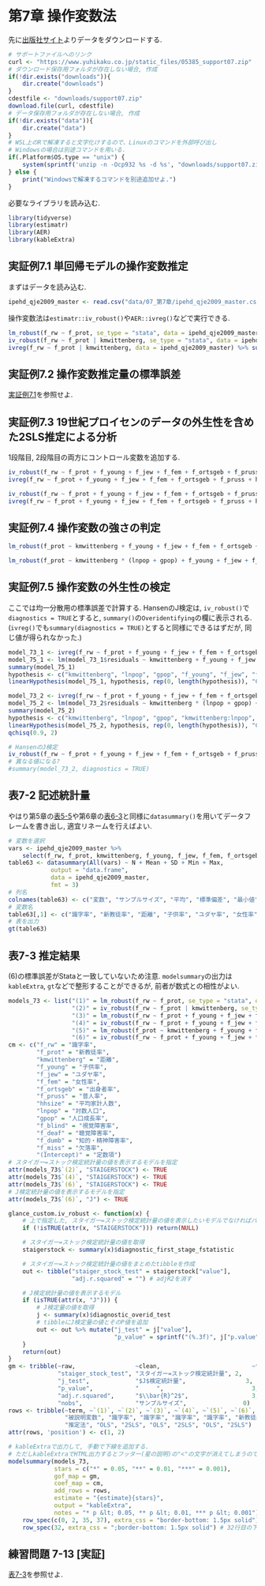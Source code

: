 # 第7章 操作変数法 {-#ch7}
先に[出版社サイト](https://www.yuhikaku.co.jp/books/detail/9784641053854)よりデータをダウンロードする.
```r
# サポートファイルへのリンク
curl <- "https://www.yuhikaku.co.jp/static_files/05385_support07.zip"
# ダウンロード保存用フォルダが存在しない場合, 作成
if(!dir.exists("downloads")){
    dir.create("downloads")
}
cdestfile <- "downloads/support07.zip"
download.file(curl, cdestfile)
# データ保存用フォルダが存在しない場合, 作成
if(!dir.exists("data")){
    dir.create("data")
}
# WSL上のRで解凍すると文字化けするので、Linuxのコマンドを外部呼び出し
# Windowsの場合は別途コマンドを用いる.
if(.Platform$OS.type == "unix") {
    system(sprintf('unzip -n -Ocp932 %s -d %s', "downloads/support07.zip", "./data"))
} else {
    print("Windowsで解凍するコマンドを別途追加せよ.")
}
```

必要なライブラリを読み込む.

```r
library(tidyverse)
library(estimatr)
library(AER)
library(kableExtra)
```

## 実証例7.1 単回帰モデルの操作変数推定 {-#ex7.1}
まずはデータを読み込む.
```r
ipehd_qje2009_master <- read.csv("data/07_第7章/ipehd_qje2009_master.csv")
```

操作変数法は`estimatr::iv_robust()`や`AER::ivreg()`などで実行できる.
```r
lm_robust(f_rw ~ f_prot, se_type = "stata", data = ipehd_qje2009_master) %>% summary()
iv_robust(f_rw ~ f_prot | kmwittenberg, se_type = "stata", data = ipehd_qje2009_master) %>% summary()
ivreg(f_rw ~ f_prot | kmwittenberg, data = ipehd_qje2009_master) %>% summary(vcov = sandwich::sandwich)
```

## 実証例7.2 操作変数推定量の標準誤差 {-}
[実証例7.1](#ex7.1)を参照せよ.

## 実証例7.3 19世紀プロイセンのデータの外生性を含めた2SLS推定による分析 {-}
1段階目, 2段階目の両方にコントロール変数を追加する.
```r
iv_robust(f_rw ~ f_prot + f_young + f_jew + f_fem + f_ortsgeb + f_pruss + hhsize + lnpop + gpop + f_blind + f_deaf + f_dumb + f_miss | kmwittenberg + f_young + f_jew + f_fem + f_ortsgeb + f_pruss + hhsize + lnpop + gpop + f_blind + f_deaf + f_dumb + f_miss, se_type = "stata", data = ipehd_qje2009_master) %>% summary()
ivreg(f_rw ~ f_prot + f_young + f_jew + f_fem + f_ortsgeb + f_pruss + hhsize + lnpop + gpop + f_blind + f_deaf + f_dumb + f_miss | kmwittenberg + f_young + f_jew + f_fem + f_ortsgeb + f_pruss + hhsize + lnpop + gpop + f_blind + f_deaf + f_dumb + f_miss, data = ipehd_qje2009_master) %>% summary(vcov = sandwich::sandwich)

iv_robust(f_rw ~ f_prot + f_young + f_jew + f_fem + f_ortsgeb + f_pruss + hhsize + lnpop + gpop + f_blind + f_deaf + f_dumb + f_miss | kmwittenberg * (lnpop + gpop) + f_young + f_jew + f_fem + f_ortsgeb + f_pruss + hhsize + f_blind + f_deaf + f_dumb + f_miss, se_type = "stata", data = ipehd_qje2009_master) %>% summary()
ivreg(f_rw ~ f_prot + f_young + f_jew + f_fem + f_ortsgeb + f_pruss + hhsize + lnpop + gpop + f_blind + f_deaf + f_dumb + f_miss | kmwittenberg * (lnpop + gpop) + f_young + f_jew + f_fem + f_ortsgeb + f_pruss + hhsize + f_blind + f_deaf + f_dumb + f_miss, data = ipehd_qje2009_master) %>% summary(vcov = sandwich::sandwich)
```

## 実証例7.4 操作変数の強さの判定 {-}
```r
lm_robust(f_prot ~ kmwittenberg + f_young + f_jew + f_fem + f_ortsgeb + f_pruss + hhsize + lnpop + gpop + f_blind + f_deaf + f_dumb + f_miss, se_type = "stata", data = ipehd_qje2009_master) %>% summary()

lm_robust(f_prot ~ kmwittenberg * (lnpop + gpop) + f_young + f_jew + f_fem + f_ortsgeb + f_pruss + hhsize + f_blind + f_deaf + f_dumb + f_miss, se_type = "stata", data = ipehd_qje2009_master) %>% summary()
```

## 実証例7.5 操作変数の外生性の検定 {-}
ここでは均一分散用の標準誤差で計算する.
HansenのJ検定は, `iv_robust()`で`diagnostics = TRUE`とすると, `summary()`の`Overidentifying`の欄に表示される.
(`ivreg()`でも`summary(diagnostics = TRUE)`とすると同様にできるはずだが, 同じ値が得られなかった.)
```r
model_73_1 <- ivreg(f_rw ~ f_prot + f_young + f_jew + f_fem + f_ortsgeb + f_pruss + hhsize + lnpop + gpop + f_blind + f_deaf + f_dumb + f_miss | kmwittenberg + f_young + f_jew + f_fem + f_ortsgeb + f_pruss + hhsize + lnpop + gpop + f_blind + f_deaf + f_dumb + f_miss, data = ipehd_qje2009_master)
model_75_1 <- lm(model_73_1$residuals ~ kmwittenberg + f_young + f_jew + f_fem + f_ortsgeb + f_pruss + hhsize + lnpop + gpop + f_blind + f_deaf + f_dumb + f_miss, data = ipehd_qje2009_master)
summary(model_75_1)
hypothesis <- c("kmwittenberg", "lnpop", "gpop", "f_young", "f_jew", "f_fem", "f_ortsgeb", "f_pruss", "hhsize", "f_blind", "f_deaf", "f_dumb", "f_miss")
linearHypothesis(model_75_1, hypothesis, rep(0, length(hypothesis)), "Chisq")

model_73_2 <- ivreg(f_rw ~ f_prot + f_young + f_jew + f_fem + f_ortsgeb + f_pruss + hhsize + lnpop + gpop + f_blind + f_deaf + f_dumb + f_miss | kmwittenberg * (lnpop + gpop) + f_young + f_jew + f_fem + f_ortsgeb + f_pruss + hhsize + f_blind + f_deaf + f_dumb + f_miss, data = ipehd_qje2009_master)
model_75_2 <- lm(model_73_2$residuals ~ kmwittenberg * (lnpop + gpop) + f_young + f_jew + f_fem + f_ortsgeb + f_pruss + hhsize + f_blind + f_deaf + f_dumb + f_miss, data = ipehd_qje2009_master)
summary(model_75_2)
hypothesis <- c("kmwittenberg", "lnpop", "gpop", "kmwittenberg:lnpop", "kmwittenberg:gpop", "f_young", "f_jew", "f_fem", "f_ortsgeb", "f_pruss", "hhsize", "f_blind", "f_deaf", "f_dumb", "f_miss")
linearHypothesis(model_75_2, hypothesis, rep(0, length(hypothesis)), "Chisq")
qchisq(0.9, 2)

# HansenのJ検定
iv_robust(f_rw ~ f_prot + f_young + f_jew + f_fem + f_ortsgeb + f_pruss + hhsize + lnpop + gpop + f_blind + f_deaf + f_dumb + f_miss | kmwittenberg * (lnpop + gpop) + f_young + f_jew + f_fem + f_ortsgeb + f_pruss + hhsize + f_blind + f_deaf + f_dumb + f_miss, se_type = "stata", data = ipehd_qje2009_master, diagnostics = T) %>% summary()
# 異なる値になる?
#summary(model_73_2, diagnostics = TRUE)
```

## 表7-2 記述統計量 {.unnumbered}
やはり第5章の[表5-5](#table5-5)や第6章の[表6-3](#table6-3)と同様に`datasummary()`を用いてデータフレームを書き出し, 適宜リネームを行えばよい.
```r
# 変数を選択
vars <- ipehd_qje2009_master %>%
    select(f_rw, f_prot, kmwittenberg, f_young, f_jew, f_fem, f_ortsgeb, f_pruss, hhsize, lnpop, gpop, f_blind, f_deaf, f_dumb, f_miss)
table63 <- datasummary(All(vars) ~ N + Mean + SD + Min + Max,
            output = "data.frame",
            data = ipehd_qje2009_master,
            fmt = 3)
# 列名
colnames(table63) <- c("変数", "サンプルサイズ", "平均", "標準偏差", "最小値", "最大値")
# 変数名
table63[,1] <- c("識字率", "新教徒率", "距離", "子供率", "ユダヤ率", "女性率", "出身者率", "普人率", "平均家計人数", "対数人口", "人口成長率", "視覚障害率", "聴覚障害率", "知的・精神障害率", "欠落率")
# 表を出力
gt(table63)
```

## 表7-3 推定結果 {#table7-3 .unnumbered}
(6)の標準誤差がStataと一致していないため注意.
`modelsummary`の出力は`kableExtra`, `gt`などで整形することができるが, 前者が数式との相性がよい.
```r
models_73 <- list("(1)" = lm_robust(f_rw ~ f_prot, se_type = "stata", data = ipehd_qje2009_master),
                  "(2)" = iv_robust(f_rw ~ f_prot | kmwittenberg, se_type = "stata", data = ipehd_qje2009_master, diagnostics = TRUE),
                  "(3)" = lm_robust(f_rw ~ f_prot + f_young + f_jew + f_fem + f_ortsgeb + f_pruss + hhsize + lnpop + gpop + f_blind + f_deaf + f_dumb + f_miss, se_type = "stata", data = ipehd_qje2009_master),
                  "(4)" = iv_robust(f_rw ~ f_prot + f_young + f_jew + f_fem + f_ortsgeb + f_pruss + hhsize + lnpop + gpop + f_blind + f_deaf + f_dumb + f_miss | kmwittenberg + f_young + f_jew + f_fem + f_ortsgeb + f_pruss + hhsize + lnpop + gpop + f_blind + f_deaf + f_dumb + f_miss, se_type = "stata", data = ipehd_qje2009_master, diagnostics = TRUE),
                  "(5)" = lm_robust(f_prot ~ kmwittenberg + f_young + f_jew + f_fem + f_ortsgeb + f_pruss + hhsize + lnpop + gpop + f_blind + f_deaf + f_dumb + f_miss, se_type = "stata", data = ipehd_qje2009_master),
                  "(6)" = iv_robust(f_rw ~ f_prot + f_young + f_jew + f_fem + f_ortsgeb + f_pruss + hhsize + lnpop + gpop + f_blind + f_deaf + f_dumb + f_miss | kmwittenberg * (lnpop + gpop) + f_young + f_jew + f_fem + f_ortsgeb + f_pruss + hhsize + f_blind + f_deaf + f_dumb + f_miss, se_type = "HC1", data = ipehd_qje2009_master, diagnostics = TRUE))
cm <- c("f_rw" = "識字率",
        "f_prot" = "新教徒率",
        "kmwittenberg" = "距離",
        "f_young" = "子供率",
        "f_jew" = "ユダヤ率",
        "f_fem" = "女性率",
        "f_ortsgeb" = "出身者率",
        "f_pruss" = "普人率",
        "hhsize" = "平均家計人数",
        "lnpop" = "対数人口",
        "gpop" = "人口成長率",
        "f_blind" = "視覚障害率",
        "f_deaf" = "聴覚障害率",
        "f_dumb" = "知的・精神障害率",
        "f_miss" = "欠落率",
        "(Intercept)" = "定数項")
# スタイガー=ストック検定統計量の値を表示するモデルを指定
attr(models_73$`(2)`, "STAIGERSTOCK") <- TRUE
attr(models_73$`(4)`, "STAIGERSTOCK") <- TRUE
attr(models_73$`(6)`, "STAIGERSTOCK") <- TRUE
# J検定統計量の値を表示するモデルを指定
attr(models_73$`(6)`, "J") <- TRUE

glance_custom.iv_robust <- function(x) {
    # 上で指定した, スタイガー=ストック検定統計量の値を表示したいモデルでなければパス
    if (!isTRUE(attr(x, "STAIGERSTOCK"))) return(NULL)

    # スタイガー=ストック検定統計量の値を取得
    staigerstock <- summary(x)$diagnostic_first_stage_fstatistic

    # スタイガー=ストック検定統計量の値をまとめたtibbleを作成
    out <- tibble("staiger_stock_test" = staigerstock["value"],
                  "adj.r.squared" = "") # adjR2を消す

    # J検定統計量の値を表示するモデル
    if (isTRUE(attr(x, "J"))) {
        # J検定量の値を取得
        j <- summary(x)$diagnostic_overid_test
        # tibbleにJ検定量の値とそのP値を追加
        out <- out %>% mutate("j_test" = j["value"],
                              "p_value" = sprintf("(%.3f)", j["p.value"]))
    }
    return(out)
}
gm <- tribble(~raw,                 ~clean,                          ~fmt,
              "staiger_stock_test", "スタイガー=ストック検定統計量", 2,
              "j_test",             "$J$検定統計量",                 3,
              "p_value",            "     ",                         3,
              "adj.r.squared",      "$\\bar{R}^2$",                  3,
              "nobs",               "サンプルサイズ",                0)
rows <- tribble(~term, ~`(1)`, ~`(2)`, ~`(3)`, ~`(4)`, ~`(5)`, ~`(6)`,
                "被説明変数", "識字率", "識字率", "識字率", "識字率", "新教徒率", "識字率",
                "推定法", "OLS", "2SLS", "OLS", "2SLS", "OLS", "2SLS")
attr(rows, 'position') <- c(1, 2)

# kableExtraで出力して, 手動で下線を追加する.
# ただしkableExtraでHTML出力するとフッター(星の説明)の"<"の文字が消えてしまうので, estimateを手動してすることでフッターを自動生成させないようにし, notesで手動で追加する.
modelsummary(models_73,
             stars = c("*" = 0.05, "**" = 0.01, "***" = 0.001),
             gof_map = gm,
             coef_map = cm,
             add_rows = rows,
             estimate = "{estimate}{stars}",
             output = "kableExtra",
             notes = "* p &lt; 0.05, ** p &lt; 0.01, *** p &lt; 0.001") %>%
    row_spec(c(0, 2, 35, 37), extra_css = "border-bottom: 1.5px solid") %>%
    row_spec(32, extra_css = ";border-bottom: 1.5px solid") # 32行目の下 (estimateとstatisticsの境) のみコロンが必要
```

<!-- ## 練習問題 7-1 [確認] {-}

## 練習問題 7-2 [確認] {-}

## 練習問題 7-3 [確認] {-}

## 練習問題 7-4 [確認] {-}

## 練習問題 7-5 [確認] {-}

## 練習問題 7-6 [確認] {-}

## 練習問題 7-7 [確認] {-}

## 練習問題 7-8 [確認] {-}

## 練習問題 7-9 [確認] {-}

## 練習問題 7-10 [確認] {-}

## 練習問題 7-11 [発展] {-}

## 練習問題 7-12 [発展] {-} -->

## 練習問題 7-13 [実証] {-}
[表7-3](#table7-3)を参照せよ.